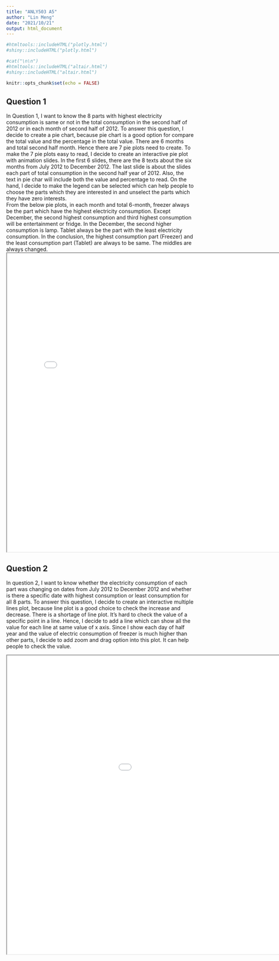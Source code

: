 ```yaml
---
title: "ANLY503 A5"
author: "Lin Meng"
date: "2021/10/21"
output: html_document
---
```




```r
#htmltools::includeHTML("plotly.html")
#shiny::includeHTML("plotly.html")

```

```r
#cat("\n\n")
#htmltools::includeHTML("altair.html")
#shiny::includeHTML("altair.html")
```

```r
knitr::opts_chunk$set(echo = FALSE)
```
## Question 1 
In Question 1, I want to know the 8 parts with highest electricity consumption is same or not in the total consumption in the second half of 2012 or in each month of second half of 2012. To answer this question, I decide to create a pie chart, because pie chart is a good option for compare the total value and the percentage in the total value. There are 6 months and total second half month. Hence there are 7 pie plots need to create. To make the 7 pie plots easy to read, I decide to create an interactive pie plot with animation slides. In the first 6 slides, there are the 8 texts about the six months from July 2012 to December 2012. The last slide is about the slides each part of total consumption in the second half year of 2012. Also, the text in pie char will include both the value and percentage to read. On the hand, I decide to make the legend can be selected which can help people to choose the parts which they are interested in and unselect the parts which they have zero interests.<br>
From the below pie plots, in each month and total 6-month, freezer always be the part which have the highest electricity consumption. Except December, the second highest consumption and third highest consumption will be entertainment or fridge. In the December, the second higher consumption is lamp. Tablet always be the part with the least electricity consumption. In the conclusion, the highest consumption part (Freezer) and the least consumption part (Tablet) are always to be same. The middles are always changed. 
<iframe src="plotly.html" height=800px width=800px></iframe>


## Question 2
In question 2, I want to know whether the electricity consumption of each part was changing on dates from July 2012 to December 2012 and whether is there a specific date with highest consumption or least consumption for all 8 parts. To answer this question, I decide to create an interactive multiple lines plot, because line plot is a good choice to check the increase and decrease. There is a shortage of line plot. It’s hard to check the value of a specific point in a line. Hence, I decide to add a line which can show all the value for each line at same value of x axis. Since I show each day of half year and the value of electric consumption of freezer is much higher than other parts, I decide to add zoom and drag option into this plot. It can help people to check the value. 
<br>

<iframe src="altair.html" height=800px width=1200px></iframe>